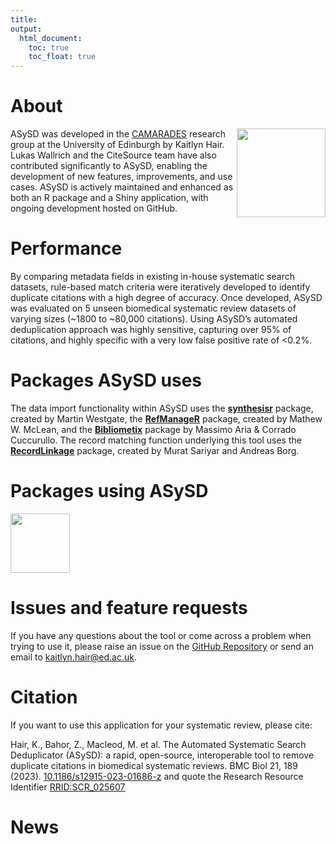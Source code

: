 ```yaml
---
title: 
output: 
  html_document:
    toc: true
    toc_float: true
---
```


```{=html}
<style>
.list-group-item.active, .list-group-item.active:focus, .list-group-item.active:hover {
    background-color: #754E9B;
}
</style>
```
# About

<img src="updated_logo.png" align="right" width="142"/>

ASySD was developed in the [CAMARADES](https://www.ed.ac.uk/clinical-brain-sciences/research/camarades/about-camarades) research group at the University of Edinburgh by Kaitlyn Hair. Lukas Wallrich and the CiteSource team have also contributed significantly to ASySD, enabling the development of new features, improvements, and use cases. ASySD is actively maintained and enhanced as both an R package and a Shiny application, with ongoing development hosted on GitHub.

# Performance

By comparing metadata fields in existing in-house systematic search datasets, rule-based match criteria were iteratively developed to identify duplicate citations with a high degree of accuracy. Once developed, ASySD was evaluated on 5 unseen biomedical systematic review datasets of varying sizes (\~1800 to \~80,000 citations). Using ASySD's automated deduplication approach was highly sensitive, capturing over 95% of citations, and highly specific with a very low false positive rate of \<0.2%.


# Packages ASySD uses

The data import functionality within ASySD uses the [**synthesisr**](https://github.com/mjwestgate/synthesisr) package, created by Martin Westgate, the [**RefManageR**](https://docs.ropensci.org/RefManageR/authors.html#citation) package, created by Mathew W. McLean, and the [**Bibliometix**](https://github.com/massimoaria/bibliometrix) package by Massimo Aria & Corrado Cuccurullo. The record matching function underlying this tool uses the [**RecordLinkage**](https://rdrr.io/cran/RecordLinkage/) package, created by Murat Sariyar and Andreas Borg.

# Packages using ASySD

[![](https://user-images.githubusercontent.com/89118428/155393065-780381a0-ff77-45d3-b2ee-40332ef72064.png){width="95"}](CiteSource/index.html)

# Issues and feature requests

If you have any questions about the tool or come across a problem when trying to use it, please raise an issue on the [GitHub Repository](https://github.com/camaradesuk/ASySD) or send an email to [kaitlyn.hair\@ed.ac.uk](mailto:kaitlyn.hair@ed.ac.uk).

# Citation

If you want to use this application for your systematic review, please cite:

Hair, K., Bahor, Z., Macleod, M. et al. The Automated Systematic Search Deduplicator (ASySD): a rapid, open-source, interoperable tool to remove duplicate citations in biomedical systematic reviews. BMC Biol 21, 189 (2023). [10.1186/s12915-023-01686-z](https://doi.org/10.1186/s12915-023-01686-z) and quote the Research Resource Identifier [RRID:SCR_025607](https://scicrunch.org/resolver/SCR_025607)

# News
